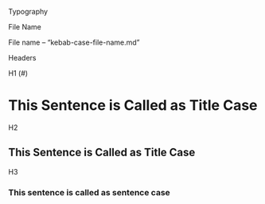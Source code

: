 Typography

File Name

File name – “kebab-case-file-name.md”

Headers

H1 (#)
# This Sentence is Called as Title Case

H2
## This Sentence is Called as Title Case

H3
### This sentence is called as sentence case
